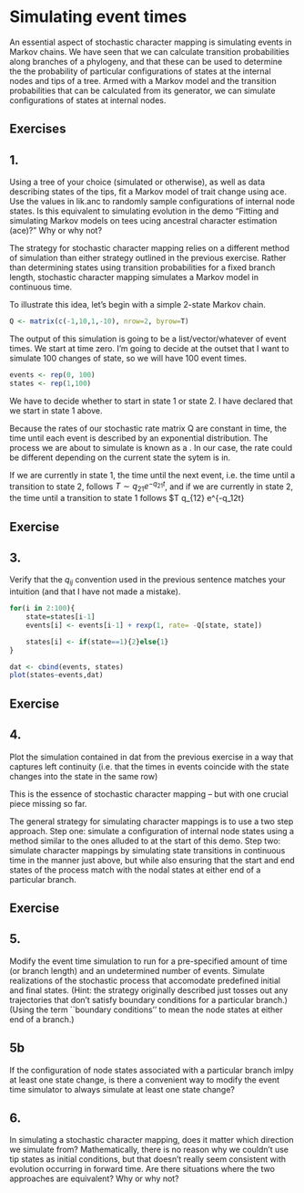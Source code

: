# Simulating event times

An essential aspect of stochastic character mapping is simulating events
in Markov chains. We have seen that we can calculate transition probabilities
along branches of a phylogeny, and that these can be used to determine the
the probability of particular configurations of states at the internal nodes
and tips of a tree. Armed with a Markov model and the transition probabilities
that can be calculated from its generator, we can simulate configurations of
states at internal nodes.

## Exercises
## 1.
Using a tree of your choice (simulated or otherwise), as well as data describing
states of the tips, fit a Markov model of trait change using ace. Use the values
in lik.anc to randomly sample configurations of internal node states. Is this
equivalent to simulating evolution in the demo "Fitting and simulating Markov
models on tees ucing ancestral character estimation (ace)?" Why or why not?

The strategy for stochastic character mapping relies on a different method of
simulation than either strategy outlined in the previous exercise. Rather than determining states using transition probabilities for a fixed branch length,
stochastic character mapping simulates a Markov model in continuous time.

To illustrate this idea, let's begin with a simple 2-state Markov chain.

```r
Q <- matrix(c(-1,10,1,-10), nrow=2, byrow=T)
```

The output of this simulation is going to be a list/vector/whatever of event times. We start at time zero. I'm going to decide at the outset that I want to
simulate 100 changes of state, so we will have 100 event times.

```r

events <- rep(0, 100)
states <- rep(1,100)

```


We have to decide whether to start in state 1 or state 2. I have declared that
we start in state 1 above.

Because the rates of our stochastic rate matrix Q are constant in time,
the time until each event is described by an exponential distribution.
The process we are about to simulate is known as a \textbf{Poisson process}.
In our case, the rate could be different depending on the current state the sytem is in.

If we are currently in state 1, the time until the next event, i.e. the time
until a transition to state 2, follows $T \sim q_{21} e^{-q_{21}t}$, and if we
are currently in state 2, the time until a transition to state 1 follows
$T \sim q_{12} e^{-q_12t}

## Exercise
## 3.
Verify that the $q_{ij}$ convention used in the previous sentence matches
your intuition (and that I have not made a mistake).

```r
for(i in 2:100){
	state=states[i-1]
	events[i] <- events[i-1] + rexp(1, rate= -Q[state, state])

	states[i] <- if(state==1){2}else{1}
}

dat <- cbind(events, states)
plot(states~events,dat)
```

## Exercise
## 4.
Plot the simulation contained in dat from the previous exercise in a way that captures
left continuity (i.e. that the times in events coincide with the state changes into
the state in the same row)

This is the essence of stochastic character mapping -- but with one crucial piece missing so far.

The general strategy for simulating character mappings is to use a two step approach. Step one: simulate
a configuration of internal node states using a method similar to the ones alluded to at the start of
this demo. Step two: simulate character mappings by simulating state transitions in continuous time
in the manner just above, but while also ensuring that the start and end states of the process match
with the nodal states at either end of a particular branch.

## Exercise

## 5.

Modify the event time simulation to run for a pre-specified amount of time (or branch length)
and an undetermined number of events. Simulate realizations of the stochastic process that
accomodate predefined initial and final states. (Hint: the strategy originally described
just tosses out any trajectories that don't satisfy boundary conditions for a particular branch.)
(Using the term ``boundary conditions'' to mean the node states at either end of a branch.)



## 5b
If the configuration of node states associated with a particular branch imlpy at least one state change,
is there a convenient way to modify the event time simulator to always simulate at least one state change?

## 6.
In simulating a stochastic character mapping, does it matter which direction we simulate from? Mathematically,
there is no reason why we couldn't use tip states as initial conditions, but that doesn't really seem
consistent with evolution occurring in forward time. Are there situations where the two approaches are
equivalent? Why or why not?

